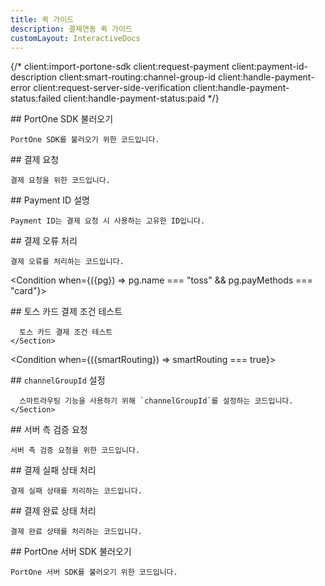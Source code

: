 ```yaml
---
title: 퀵 가이드
description: 결제연동 퀵 가이드
customLayout: InteractiveDocs
---
```



{/* client:import-portone-sdk
client:request-payment
client:payment-id-description
client:smart-routing:channel-group-id
client:handle-payment-error
client:request-server-side-verification
client:handle-payment-status:failed
client:handle-payment-status:paid */}

<InteractiveDoc>
  <Section section="client:import-portone-sdk">
    ## PortOne SDK 불러오기

    PortOne SDK를 불러오기 위한 코드입니다.
  </Section>

  <Section section="client:request-payment">
    ## 결제 요청

    결제 요청을 위한 코드입니다.
  </Section>

  <Section section="client:payment-id-description">
    ## Payment ID 설명

    Payment ID는 결제 요청 시 사용하는 고유한 ID입니다.
  </Section>

  <Section section="client:handle-payment-error">
    ## 결제 오류 처리

    결제 오류를 처리하는 코드입니다.
  </Section>

  <Condition when={({pg}) => pg.name === "toss" && pg.payMethods === "card"}>
    <Section>
      ## 토스 카드 결제 조건 테스트

      토스 카드 결제 조건 테스트
    </Section>
  </Condition>

  <Condition when={({smartRouting}) => smartRouting === true}>
    <Section section="client:smart-routing:channel-group-id">
      ## `channelGroupId` 설정

      스마트라우팅 기능을 사용하기 위해 `channelGroupId`를 설정하는 코드입니다.
    </Section>
  </Condition>

  <Section section="client:request-server-side-verification">
    ## 서버 측 검증 요청

    서버 측 검증 요청을 위한 코드입니다.
  </Section>

  <Section section="client:handle-payment-status:failed">
    ## 결제 실패 상태 처리

    결제 실패 상태를 처리하는 코드입니다.
  </Section>

  <Section section="client:handle-payment-status:paid">
    ## 결제 완료 상태 처리

    결제 완료 상태를 처리하는 코드입니다.
  </Section>

  <Section section="server:import-portone-sdk">
    ## PortOne 서버 SDK 불러오기

    PortOne 서버 SDK를 불러오기 위한 코드입니다.
  </Section>
</InteractiveDoc>
